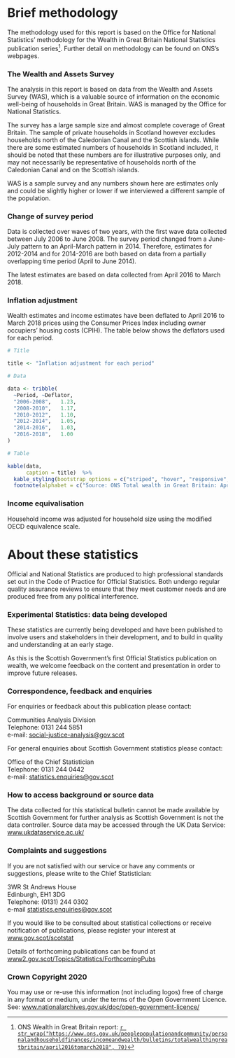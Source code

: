 # Brief methodology

The methodology used for this report is based on the Office for National Statistics' methodology for the Wealth in Great Britain National Statistics publication series^[ONS Wealth in Great Britain report: [`r str_wrap("https://www.ons.gov.uk/peoplepopulationandcommunity/personalandhouseholdfinances/incomeandwealth/bulletins/totalwealthingreatbritain/april2016tomarch2018", 70)`](https://www.ons.gov.uk/peoplepopulationandcommunity/personalandhouseholdfinances/incomeandwealth/bulletins/totalwealthingreatbritain/april2016tomarch2018)]. Further detail on methodology can be found on ONS's webpages.

### The Wealth and Assets Survey

The analysis in this report is based on data from the Wealth and Assets Survey (WAS), which is a valuable source of information on the economic well-being of households in Great Britain. WAS is managed by the Office for National Statistics.

The survey has a large sample size and almost complete coverage of Great Britain. The sample of private households in Scotland however excludes households north of the Caledonian Canal and the Scottish islands. While there are some estimated numbers of households in Scotland included, it should be noted that these numbers are for illustrative purposes only, and may not necessarily be representative of households north of the Caledonian Canal and on the Scottish islands.

WAS is a sample survey and any numbers shown here are estimates only and could be slightly higher or lower if we interviewed a different sample of the population. 

### Change of survey period

Data is collected over waves of two years, with the first wave data collected between July 2006 to June 2008. The survey period changed from a June-July pattern to an April-March pattern in 2014. Therefore, estimates for 2012-2014 and for 2014-2016 are both based on data from a partially overlapping time period (April to June 2014). 

The latest estimates are based on data collected from April 2016 to March 2018.

### Inflation adjustment

Wealth estimates and income estimates have been deflated to April 2016 to March 2018 prices using the Consumer Prices Index including owner occupiers’ housing costs (CPIH). The table below shows the deflators used for each period.

```{r}

# Title 

title <- "Inflation adjustment for each period"

# Data

data <- tribble(
  ~Period, ~Deflator,
  "2006-2008",   1.23,
  "2008-2010",   1.17,
  "2010-2012",   1.10,
  "2012-2014",   1.05,
  "2014-2016",   1.03,
  "2016-2018",   1.00
)

# Table

kable(data,
      caption = title)  %>%
  kable_styling(bootstrap_options = c("striped", "hover", "responsive", "condensed"), full_width = F, position = "left") %>%
  footnote(alphabet = c("Source: ONS Total wealth in Great Britain: April 2016 to March 2018"))

```

### Income equivalisation

Household income was adjusted for household size using the modified OECD equivalence scale.

# About these statistics

Official and National Statistics are produced to high professional standards set out in the Code of Practice for Official Statistics. Both undergo regular quality assurance reviews to ensure that they meet customer needs and are produced free from any political interference.

### Experimental Statistics: data being developed

These statistics are currently being developed and have been published to involve users and stakeholders in their development, and to build in quality and understanding at an early stage. 

As this is the Scottish Government's first Official Statistics publication on wealth, we welcome feedback on the content and presentation in order to improve future releases.

### Correspondence, feedback and enquiries

For enquiries or feedback about this publication please contact:

Communities Analysis Division  
Telephone: 0131 244 5851  
e-mail: [social-justice-analysis@gov.scot](mailto:social-justice-analysis@gov.scot)

For general enquiries about Scottish Government statistics please contact:  

Office of the Chief Statistician  
Telephone: 0131 244 0442  
e-mail: [statistics.enquiries@gov.scot](mailto:statistics.enquiries@gov.scot)

### How to access background or source data

The data collected for this statistical bulletin cannot be made available by Scottish Government for further analysis as Scottish Government is not the data controller. Source data may be accessed through the UK Data Service: [www.ukdataservice.ac.uk/](https://www.ukdataservice.ac.uk/)

### Complaints and suggestions

If you are not satisfied with our service or have any comments or suggestions, please write to the Chief Statistician: 

3WR St Andrews House  
Edinburgh, EH1 3DG  
Telephone: (0131) 244 0302  
e-mail [statistics.enquiries@gov.scot](mailto:statistics.enquiries@gov.scot)

If you would like to be consulted about statistical collections or receive notification of publications, please register your interest at [www.gov.scot/scotstat](https://www2.gov.scot/Topics/Statistics/scotstat)

Details of forthcoming publications can be found at [www2.gov.scot/Topics/Statistics/ForthcomingPubs](https://www2.gov.scot/Topics/Statistics/ForthcomingPubs)

### Crown Copyright 2020

You may use or re-use this information (not including logos) free of charge in any format or medium, under the terms of the Open Government Licence. See: [www.nationalarchives.gov.uk/doc/open-government-licence/](https://www.nationalarchives.gov.uk/doc/open-government-licence/) 